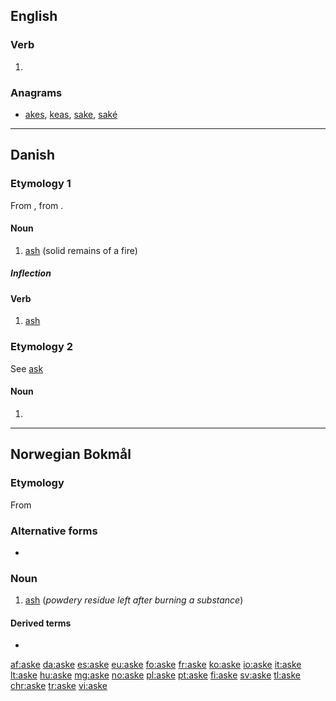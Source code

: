 ==English==

===Verb===
{{en-verb|ask|es}}

# {{obsolete spelling of|ask|lang=en}}

===Anagrams===
* [[akes#English|akes]], [[keas#English|keas]], [[sake#English|sake]], [[saké#English|saké]]

----

==Danish==

===Etymology 1===
From {{etyl|non|da}} {{term|aska|||lang=non}}, from {{etyl|gem-pro|da}} {{m|gem-pro|*askǭ}}.

====Noun====
{{da-noun|n|r}}

# [[ash]] (solid remains of a fire)

=====Inflection=====
{{da-noun-infl|n|r}}

====Verb====
{{da-verb|ask|aske|asker|askede|har|asket}}

# [[ash]]

===Etymology 2===
See [[ask#Danish|ask]]

====Noun====
{{head|da|noun form|g=c}}

# {{plural indefinite of|ask|lang=da}}

----
==Norwegian Bokmål==
{{wikipedia|lang=no}}

===Etymology===
From {{etyl|non|nb}} {{term|aska|lang=non}}

===Alternative forms===
* {{l-nn|oske}}

===Noun===
{{head|nb|noun|g=m|g2=f|definite singular|aska|or|asken}}

# [[ash]] (''powdery residue left after burning a substance'')

====Derived terms====
* {{l|nb|askebeger}}

[[af:aske]]
[[da:aske]]
[[es:aske]]
[[eu:aske]]
[[fo:aske]]
[[fr:aske]]
[[ko:aske]]
[[io:aske]]
[[it:aske]]
[[lt:aske]]
[[hu:aske]]
[[mg:aske]]
[[no:aske]]
[[pl:aske]]
[[pt:aske]]
[[fi:aske]]
[[sv:aske]]
[[tl:aske]]
[[chr:aske]]
[[tr:aske]]
[[vi:aske]]